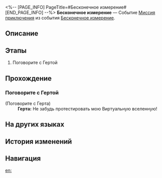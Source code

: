<%-- [PAGE_INFO]
PageTitle=#Бесконечное измерение#
[END_PAGE_INFO] --%>
{{Дополнить|Диалоги.}}
{{Миссия Инфобокс
|id              = 8014161
|Название        = 
|Изображение     = Миссия Бесконечное измерение.png
|Тип             = Миссия приключения
|Событие         = Бесконечное измерение
|Глава           = 
|Условия         = 
* Завершена {{cx}}<!--Hidden Mission ID 8013103-->
* Достигните [[Уровень Освоения|Уровня Освоения]] 21
|Персонажи       = Герта; Первопроходец
|СтартЛокация    = [[Космическая станция «Герта»]] — [[Офис Герты]]
|Мир             = Космическая станция «Герта»
|Предыдущая      = 
|Следующая       = ???
|Награды         = Кредиты*10 000
}}
'''Бесконечное измерение''' — Событие [[Миссия приключения]] из события [[Бесконечное измерение]].

==Описание==
{{Описание|<!--официальное описание из Перекрёстка судеб-->}}

==Этапы==
# Поговорите с Гертой

==Прохождение==
{{Дополнить}}

===Поговорите с Гертой===
{{Описание миссии|тип=Миссия приключения|локация=Офис Герты|Герта зовёт вас на космическую станцию, чтобы обсудить важные дела. На этот раз Герта и три других члена Общества гениев внесли некоторые... э-э... крошечные изменения в Виртуальную вселенную. Вам очень не терпится увидеть, что произошло...}}
{{Диалог Начало}}


;(Поговорите с Герта)
:'''Герта:''' Не забудь протестировать мою Виртуальную вселенную!
{{Диалог Конец}}

==На других языках==
{{На других языках
|en   = Planar Infinity
|zhs  = 无尽位面
|zht  = 無盡次元
|ja   = エンドレス次元界
|ko   = 무한의 차원
|es   = Plano infinito
|fr   = Plan de l'infini
|ru   = Бесконечное измерение
|th   = มิติระนาบอันไร้ที่สิ้นสุด
|vi   = Vị Diện Vô Tận
|de   = Endlose Ebene
|id   = Permukaan Tanpa Batas
|pt   = Infinitude Plana
}}

==История изменений==
{{История изменений|3.5}}

==Навигация==
{{Миссия приключения Навбокс|Глава }}

[[en:]]
